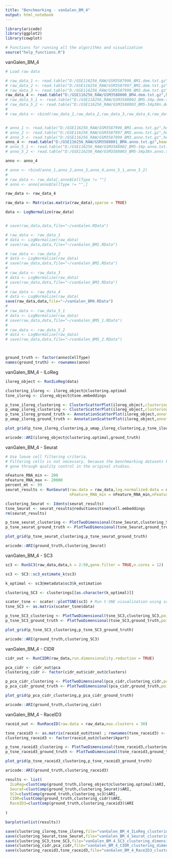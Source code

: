 ---
title: "Benchmarking - vanGalen_BM_4"
output: html_notebook
---

```{r}
library(aricode)
library(ggplot2)
library(cowplot)
```


```{r}
# Functions for running all the algorithms and visualization
source("help_functions.R")
```



vanGalen_BM_4
```{r}
# Load raw data

# raw_data_1 <- read.table("D:/GSE116256_RAW/GSM3587996_BM1.dem.txt.gz",header = TRUE,row.names = 1,as.is=TRUE,sep = "\t")
# raw_data_2 <- read.table("D:/GSE116256_RAW/GSM3587997_BM2.dem.txt.gz",header = TRUE,row.names = 1,as.is=TRUE,sep = "\t")
# raw_data_3 <- read.table("D:/GSE116256_RAW/GSM3587998_BM3.dem.txt.gz",header = TRUE,row.names = 1,as.is=TRUE,sep = "\t")
raw_data_4 <- read.table("D:/GSE116256_RAW/GSM3588000_BM4.dem.txt.gz",header = TRUE,row.names = 1,as.is=TRUE,sep = "\t")
# raw_data_5_1 <- read.table("D:/GSE116256_RAW/GSM3588002_BM5-34p.dem.txt.gz",header = TRUE,row.names = 1,as.is=TRUE,sep = "\t")
# raw_data_5_2 <- read.table("D:/GSE116256_RAW/GSM3588003_BM5-34p38n.dem.txt.gz",header = TRUE,row.names = 1,as.is=TRUE,sep = "\t")
# 
# raw_data <- cbind(raw_data_1,raw_data_2,raw_data_3,raw_data_4,raw_data_5_1,raw_data_5_2)


# anno_1 <- read.table("D:/GSE116256_RAW/GSM3587996_BM1.anno.txt.gz",header = TRUE,row.names = 1,as.is=TRUE,sep = "\t")
# anno_2 <- read.table("D:/GSE116256_RAW/GSM3587997_BM2.anno.txt.gz",header = TRUE,row.names = 1,as.is=TRUE,sep = "\t")
# anno_3 <- read.table("D:/GSE116256_RAW/GSM3587999_BM3.anno.txt.gz",header = TRUE,row.names = 1,as.is=TRUE,sep = "\t")
anno_4 <- read.table("D:/GSE116256_RAW/GSM3588001_BM4.anno.txt.gz",header = TRUE,row.names = 1,as.is=TRUE,sep = "\t")
# anno_5_1 <- read.table("D:/GSE116256_RAW/GSM3588002_BM5-34p.anno.txt.gz",header = TRUE,row.names = 1,as.is=TRUE,sep = "\t")
# anno_5_2 <- read.table("D:/GSE116256_RAW/GSM3588003_BM5-34p38n.anno.txt.gz",header = TRUE,row.names = 1,as.is=TRUE,sep = "\t")

anno <- anno_4

# anno <- rbind(anno_1,anno_2,anno_3,anno_4,anno_5_1,anno_5_2)
# 
# raw_data <- raw_data[,anno$CellType != ""]
# anno <- anno[anno$CellType != "",]

raw_data <- raw_data_4

raw_data <- Matrix(as.matrix(raw_data),sparse = TRUE)

data <- LogNormalize(raw_data)


# save(raw_data,data,file="~/vanGalen.RData")

# raw_data <- raw_data_1
# data <- LogNormalize(raw_data)
# save(raw_data,data,file="~/vanGalen_BM1.RData")

# raw_data <- raw_data_2
# data <- LogNormalize(raw_data)
# save(raw_data,data,file="~/vanGalen_BM2.RData")
# 
# raw_data <- raw_data_3
# data <- LogNormalize(raw_data)
# save(raw_data,data,file="~/vanGalen_BM3.RData")
# 
# raw_data <- raw_data_4
# data <- LogNormalize(raw_data)
save(raw_data,data,file="~/vanGalen_BM4.RData")
# 
# raw_data <- raw_data_5_1
# data <- LogNormalize(raw_data)
# save(raw_data,data,file="~/vanGalen_BM5_1.RData")
# 
# raw_data <- raw_data_5_2
# data <- LogNormalize(raw_data)
# save(raw_data,data,file="~/vanGalen_BM5_2.RData")



ground_truth <- factor(anno$CellType)
names(ground_truth) <- rownames(anno)
```


vanGalen_BM_4 - ILoReg
```{r}

iloreg_object <- RunILoReg(data)

```

```{r}
clustering_iloreg <- iloreg_object@clustering.optimal
tsne_iloreg <- iloreg_object@tsne.embeddings
```


```{r fig_vanGalen_BM_4_ILoReg, fig.height = 10, fig.width = 12, fig.align = "center"}
p_tsne_iloreg_clustering <- ClusterScatterPlot(iloreg_object,clustering.type = "optimal",point.size = 0.7,dim.reduction.type = "tsne",return.plot = T) + ggtitle("ILoReg - t-SNE") + theme(plot.title = element_text(hjust = 0.5))
p_umap_iloreg_clustering <- ClusterScatterPlot(iloreg_object,clustering.type = "optimal",point.size = 0.7,dim.reduction.type = "umap",return.plot = T) + ggtitle("ILoReg - UMAP") + theme(plot.title = element_text(hjust = 0.5))
p_tsne_iloreg_ground_truth <- AnnotationScatterPlot(iloreg_object,annotation = ground_truth,point.size = 0.7,dim.reduction.type = "tsne",return.plot = T) + ggtitle("Ground truth - t-SNE") + theme(plot.title = element_text(hjust = 0.5))
p_umap_iloreg_ground_truth <- AnnotationScatterPlot(iloreg_object,annotation = ground_truth,point.size = 0.7,dim.reduction.type = "umap",return.plot = T) + ggtitle("Ground truth - UMAP") + theme(plot.title = element_text(hjust = 0.5))

plot_grid(p_tsne_iloreg_clustering,p_umap_iloreg_clustering,p_tsne_iloreg_ground_truth,p_umap_iloreg_ground_truth)

```


```{r}
aricode::ARI(iloreg_object@clustering.optimal,ground_truth)
```


vanGalen_BM_4 - Seurat
```{r}

# Use loose cell filtering criteria. 
# Filtering cells is not necessary, because the benchmarking datasets have already
# gone through quality control in the original studies.

nFeature_RNA_min <- 200
nFeature_RNA_max <- 20000
percent_mt <- 99
seurat_results <- RunSeurat(raw.data = raw_data,log.normalized.data = data,min.cells = 3,min.features = 200,
                            nFeature_RNA_min = nFeature_RNA_min,nFeature_RNA_max = nFeature_RNA_max,percent_mt = percent_mt,nfeatures = 2000,dims = 1:10,resolution = 0.8,return.seurat.obj = TRUE)

```

```{r}
clustering_Seurat <- Idents(seurat_results)
tsne_Seurat <- seurat_results@reductions$tsne@cell.embeddings
rm(seurat_results)
```


```{r fig_vanGalen_BM_4_Seurat, fig.height = 3, fig.width = 8, fig.align = "center"}
p_tsne_seurat_clustering <- PlotTwoDimensional(tsne_Seurat,clustering_Seurat,point.size = 0.7,return.plot = T) + ggtitle("Seurat - t-SNE") + theme(plot.title = element_text(hjust = 0.5))
p_tsne_seurat_ground_truth <- PlotTwoDimensional(tsne_Seurat,ground_truth,point.size = 0.7,return.plot = T) + ggtitle("Ground truth - t-SNE") + theme(plot.title = element_text(hjust = 0.5))

plot_grid(p_tsne_seurat_clustering,p_tsne_seurat_ground_truth)

```


```{r}
aricode::ARI(ground_truth,clustering_Seurat)
```



vanGalen_BM_4 - SC3
```{r}

sc3 <- RunSC3(raw_data,data,k = 2:50,gene.filter = TRUE,n.cores = 12)

sc3 <- SC3::sc3_estimate_k(sc3)

k_optimal <- sc3@metadata$sc3$k_estimation

clustering_SC3 <- clusterings[[as.character(k_optimal)]]

scater_tsne <- scater::plotTSNE(sc3) # Run t-SNE visualization using scater R package
tsne_SC3 <- as.matrix(scater_tsne$data)

```




```{r fig_vanGalen_BM_4_SC3, fig.height = 3, fig.width = 8, fig.align = "center"}
p_tsne_SC3_clustering <- PlotTwoDimensional(tsne_SC3,clustering_SC3,point.size = 0.7,return.plot = T) + ggtitle("SC3 - t-SNE") + theme(plot.title = element_text(hjust = 0.5))
p_tsne_SC3_ground_truth <- PlotTwoDimensional(tsne_SC3,ground_truth,point.size = 0.7,return.plot = T) + ggtitle("Ground truth - t-SNE") + theme(plot.title = element_text(hjust = 0.5))

plot_grid(p_tsne_SC3_clustering,p_tsne_SC3_ground_truth)

```


```{r}
aricode::ARI(ground_truth,clustering_SC3)
```

vanGalen_BM_4 - CIDR
```{r}
cidr_out <- RunCIDR(raw_data,run.dimensionality.reduction = TRUE)

```


```{r}
pca_cidr <- cidr_out$pca
clustering_cidr <- factor(cidr_out$cidr_out@clusters)
```


```{r fig_vanGalen_BM_4_CIDR, fig.height = 3, fig.width = 8, fig.align = "center"}
p_pca_cidr_clustering <- PlotTwoDimensional(pca_cidr,clustering_cidr,point.size = 0.7,return.plot = T) + ggtitle("CIDR - PCA") + theme(plot.title = element_text(hjust = 0.5))
p_pca_cidr_ground_truth <- PlotTwoDimensional(pca_cidr,ground_truth,point.size = 0.7,return.plot = T) + ggtitle("Ground truth - PCA") + theme(plot.title = element_text(hjust = 0.5))

plot_grid(p_pca_cidr_clustering,p_pca_cidr_ground_truth)

```

```{r}
aricode::ARI(ground_truth,clustering_cidr)
```



vanGalen_BM_4 - RaceID3
```{r}

raceid_out <- RunRaceID(raw.data = raw_data,max.clusters = 30)

```


```{r}


tsne_raceid3 <- as.matrix(raceid_out@tsne) ; rownames(tsne_raceid3) <- colnames(data)
clustering_raceid3 <- factor(raceid_out@cluster$kpart)
```


```{r fig_vanGalen_BM_4_RaceID3, fig.height = 3, fig.width = 8, fig.align = "center"}
p_tsne_raceid3_clustering <- PlotTwoDimensional(tsne_raceid3,clustering_raceid3,point.size = 0.7,return.plot = T) + ggtitle("RaceID3 - PCA") + theme(plot.title = element_text(hjust = 0.5))
p_tsne_raceid3_ground_truth <- PlotTwoDimensional(tsne_raceid3,ground_truth,point.size = 0.7,return.plot = T) + ggtitle("Ground truth - PCA") + theme(plot.title = element_text(hjust = 0.5))

plot_grid(p_tsne_raceid3_clustering,p_tsne_raceid3_ground_truth)

```


```{r}
aricode::ARI(ground_truth,clustering_raceid3)
```


```{r}
results <- list(
  ILoReg=clustComp(ground_truth,iloreg_object@clustering.optimal)$ARI,
  Seurat=clustComp(ground_truth,clustering_Seurat)$ARI,
  SC3=clustComp(ground_truth,clustering_sc3)$ARI,
  CIDR=clustComp(ground_truth,clustering_cidr)$ARI,
  RaceID3=clustComp(ground_truth,clustering_raceid3)$ARI
  
)

barplot(unlist(results))
```


```{r}
save(clustering_iloreg,tsne_iloreg,file="vanGalen_BM_4_ILoReg_clustering_dimensionality_reduction.RData")
save(clustering_Seurat,tsne_Seurat,file="vanGalen_BM_4_Seurat_clustering_dimensionality_reduction.RData")
save(clustering_SC3,tsne_SC3,file="vanGalen_BM_4_SC3_clustering_dimensionality_reduction.RData")
save(clustering_cidr,pca_cidr,file="vanGalen_BM_4_CIDR_clustering_dimensionality_reduction.RData")
save(clustering_raceid3,tsne_raceid3,file="vanGalen_BM_4_RaceID3_clustering_dimensionality_reduction.RData")

```



